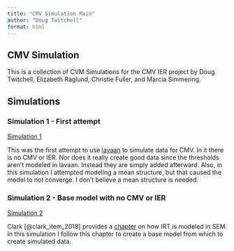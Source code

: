 ```yaml
---
title: "CMV Simulation Main"
author: "Doug Twitchell"
format: html
---
```


## CMV Simulation

This is a collection of CVM Simulations for the CMV IER project by Doug Twitchell, Elizabeth Raglund, Christie Fuller, and Marcia Simmering.

## Simulations

### Simulation 1 - First attempt

[Simulation 1](CMVSimulation.qmd)

This was the first attempt to use [lavaan](https://lavaan.ugent.be) to simulate data for CMV.  In it there is no CMV or IER.  Nor does it really create good data since the thresholds aren't modeled in lavaan.  Instead they are simply added afterward.  Also, in this simulation I attempted modeling a mean structure, but that caused the model to not converge.  I don't believe a mean structure is needed.

### Simulation 2 - Base model with no CMV or IER

[Simulation 2](CMVSimulation2.qmd)

Clark [@clark_item_2018] provides a [chapter](https://m-clark.github.io/sem/item-response-theory.html) on how IRT is modeled in SEM.  In this simulation I follow this chapter to create a base model from which to create simulated data. 

